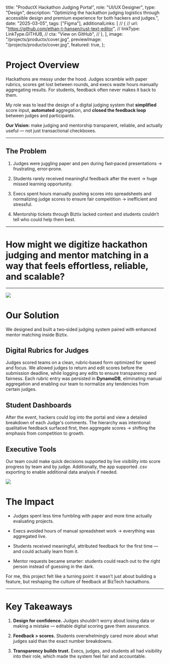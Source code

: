 
  title: "ProductX Hackathon Judging Portal",
  role: "UI/UX Designer",
  type: "Design",
  description:
    "Optimizing the hackathon judging logistics through accessible design and premium experience for both hackers and judges.",
  date: "2025-03-05",
  tags: ["Figma"],
  additionalLinks: [
      // {
      //   url: "https://github.com/ethan-t-hansen/rust-text-editor",
      //   linkType: LinkType.GITHUB,
      //   cta: "View on GitHub",
      // },
    ],
  image: "/projects/productx/cover.jpg",
  previewImage: "/projects/productx/cover.jpg",
  featured: true,
};

# Project Overview

Hackathons are messy under the hood. Judges scramble with paper rubrics, scores get lost between rounds, and execs waste hours manually aggregating results. For students, feedback often never makes it back to them.

My role was to lead the design of a digital judging system that **simplified** score input, **automated** aggregation, and **closed the feedback loop** between judges and participants.

**Our Vision:** make judging and mentorship transparent, reliable, and actually useful — not just transactional checkboxes.


---

## The Problem

1. Judges were juggling paper and pen during fast‑paced presentations → frustrating, error‑prone.

2. Students rarely received meaningful feedback after the event → huge missed learning opportunity.

3. Execs spent hours manually pushing scores into spreadsheets and normalizing judge scores to ensure fair compeitition → inefficient and stressful.

4. Mentorship tickets through Biztix lacked context and students couldn’t tell who could help them best.

---

# How might we digitize hackathon judging and mentor matching in a way that feels effortless, reliable, and scalable?

---

<Image src="/projects/productx/judging-interface.png" width={1080} height={1080} caption="The judging rubric interface seen by judges for an individual team."/>


# Our Solution


We designed and built a two‑sided judging system paired with enhanced mentor matching inside Biztix.

## Digital Rubrics for Judges

Judges scored teams on a clean, rubric‑based form optimized for speed and focus. We allowed judges to return and edit scores before the submission deadline, while logging any edits to ensure transparency and fairness. Each rubric entry was persisted in **DynamoDB**, eliminating manual aggregation and enabling our team to normalize any tendencies from certain judges.

## Student Dashboards

After the event, hackers could log into the portal and view a detailed breakdown of each Judge's comments. The hierarchy was intentional: qualitative feedback surfaced first, then aggregate scores → shifting the emphasis from competition to growth.

## Executive Tools

Our team could make quick decisions supported by live visibility into score progress by team and by judge. Additionally, the app supported .csv exporting to enable additional data analysis if needed.

<Image src="/projects/productx/presentation.jpg" width={1080} height={1080} caption="The hacker portal being used during the final round of ProductX 2025."/>

# The Impact

- Judges spent less time fumbling with paper and more time actually evaluating projects.

- Execs avoided hours of manual spreadsheet work → everything was aggregated live.

- Students received meaningful, attributed feedback for the first time — and could actually learn from it.

- Mentor requests became smarter: students could reach out to the right person instead of guessing in the dark.

For me, this project felt like a turning point: it wasn’t just about building a feature, but reshaping the culture of feedback at BizTech hackathons.


---

# Key Takeaways

1. **Design for confidence.** Judges shouldn’t worry about losing data or making a mistake — editable digital scoring gave them assurance.

2. **Feedback > scores.** Students overwhelmingly cared more about what judges said than the exact number breakdowns.

3. **Transparency builds trust.** Execs, judges, and students all had visibility into their role, which made the system feel fair and accountable.
